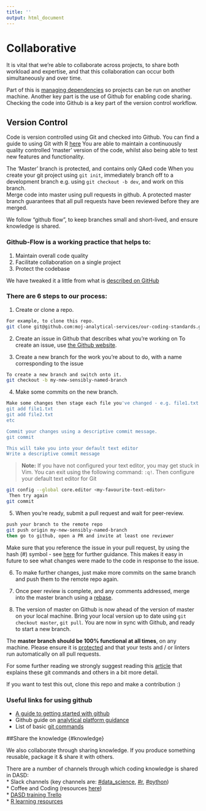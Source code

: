 ```yaml
---
title: ''
output: html_document
---
```


# Collaborative {#collaborate}

It is vital that we're able to collaborate across projects, to share both workload and expertise, and that this collaboration can occur both simultaneously and over time.

Part of this is [managing dependencies](#projdep) so projects can be run on another machine. Another key part is the use of Github for enabling code sharing. Checking the code into Github is a key part of the version control workflow.

## Version Control {#versioncontrol}

Code is version controlled using Git and checked into Github.
You can find a guide to using Git with R [here](http://happygitwithr.com/)
You are able to maintain a continuously quality controlled 'master' version of the code, whilst also being able to test new features and functionality.

The 'Master' branch is protected, and contains only QAed code 
When you create your git project using `git init`, immediately branch off to a development branch e.g. using `git checkout -b dev`, and work on this branch.  
Merge code into master using pull requests in github. A protected master branch guarantees that all pull requests have been reviewed before they are merged.

We follow “github flow”, to keep branches small and short-lived, and ensure knowledge is shared.

### Github-Flow is a working practice that helps to: {-}
1. Maintain overall code quality  
2. Facilitate collaboration on a single project  
3. Protect the codebase  

We have tweaked it a little from what is [described on GitHub][4] 

### There are 6 steps to our process: {-}
1. Create or clone a repo.
```sh
For example, to clone this repo.
git clone git@github.com:moj-analytical-services/our-coding-standards.git
```

2. Create an issue in Github that describes what you're working on
To create an issue, use [the Github website](https://guides.github.com/features/issues/).

3. Create a new branch for the work you're about to do, with a name corresponding to the issue
```sh
To create a new branch and switch onto it.
git checkout -b my-new-sensibly-named-branch
```

4. Make some commits on the new branch.
```sh
Make some changes then stage each file you've changed - e.g. file1.txt and file2.txt.
git add file1.txt
git add file2.txt
etc

Commit your changes using a descriptive commit message.
git commit

This will take you into your default text editor
Write a descriptive commit message
```
>**Note:**
>If you have not configured your text editor, you may get stuck in Vim. You can exit using the following command: `:q!`. Then configure your default text editor for Git
```sh
git config --global core.editor <my-favourite-text-editor>
 Then try again
git commit
```

5. When you're ready, submit a pull request and wait for peer-review.
```sh
push your branch to the remote repo
git push origin my-new-sensibly-named-branch
then go to github, open a PR and invite at least one reviewer
```
Make sure that you reference the issue in your pull request, by using the hash (#) symbol - see [here](https://help.github.com/articles/autolinked-references-and-urls/) for further guidance.  This makes it easy in future to see what changes were made to the code in response to the issue.

6. To make further changes, just make more commits on the same branch and push them to the remote repo again.

7. Once peer review is complete, and any comments addressed, merge into the master branch using a [rebase](https://github.com/blog/2243-rebase-and-merge-pull-requests).

8. The version of master on Github is now ahead of the version of master on your local machine.  Bring your local version up to date using `git checkout master`, `git pull`.  You are now in sync with Github, and ready to start a new branch.

The **master branch should be 100% functional at all times**, on any machine.  Please ensure it is [protected](https://help.github.com/articles/about-protected-branches/) and that your tests and / or linters run automatically on all pull requests.

For some further reading we strongly suggest reading this [article][5] that explains these git commands and others in a bit more detail.

If you want to test this out, clone this repo and make a contribution :)

[4]: https://guides.github.com/introduction/flow/
[5]: https://gist.github.com/blackfalcon/8428401
[6]:https://jennybc.github.io/2014-05-12-ubc/ubc-r/session2.4_github.html
[7]:https://user-guidance.services.alpha.mojanalytics.xyz/github.html#creating-your-project-repo-on-github
[8]:https://guides.github.com/introduction/git-handbook/

### Useful links for using github {-#gitlink}

* [A guide to getting started with github][6]  
* Github guide on [analytical platform guidance][7]  
* List of basic [git commands][8] 

##Share the knowledge {#knowledge}

We also collaborate through sharing knowledge. If you produce something reusable, package it & share it with others.

There are a number of channels through which coding knowledge is shared in DASD:  
* Slack channels (key channels are: [#data_science][231], [#r][232], [#python][233])  
* Coffee and Coding (resources [here][234])  
* [DASD training Trello][235]  
* [R learning resources][236]

[231]: https://app.slack.com/client/T1PU1AP6D/C1Z8Q18LS
[232]: https://app.slack.com/client/T1PU1AP6D/C1PUCG719
[233]: https://app.slack.com/client/T1PU1AP6D/C1Q09V86S
[234]: https://github.com/moj-analytical-services/Coffee-and-Coding
[235]: https://trello.com/b/zAwm6sCc/dasd-training
[236]: https://docs.google.com/document/d/1R4hBMf26T9HEnCdVz56PpZhwiCv5RhberYL3BxOSKsA/edit